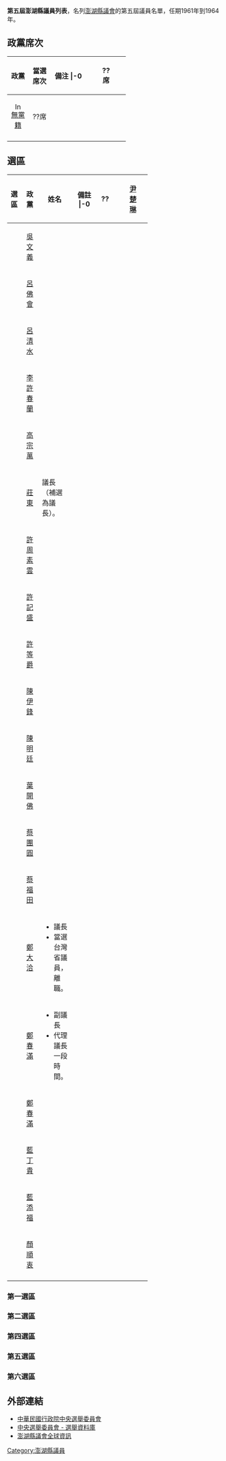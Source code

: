 '''第五屆澎湖縣議員列表'''，名列[[澎湖縣議會|澎湖縣議會]]的第五屆議員名單，任期1961年到1964年。

== 政黨席次 ==
{| class="wikitable" width=55%
!width=15%|政黨 !!width=15%|當選席次 !!width=25%|備注
|-0
| align="center"|{{Kmt|16px}}||align="center"|??席||align="center"|
|-
| align="center"|[[File:Independent_candidate_icon_(TW).svg|16px]] [[無黨籍|無黨籍]]||align="center"|??席||align="center"|
|-
|}

== 選區 ==
{| class="wikitable" width=65%
!width=10%|選區 !!width=15%|政黨 !!width=10%|姓名 !!width=25%|備註
|-0
| rowspan="21" align="center"|??||align="center"|　||align="center"|[[尹楚琳|尹楚琳]]||
|-
| align="center"|　||align="center"|[[吳文義|吳文義]]||
|-
| align="center"|　||align="center"|[[呂佛會|呂佛會]]||
|-
| align="center"|　||align="center"|[[呂清水|呂清水]]||
|-
| align="center"|　||align="center"|[[李許春蘭|李許春蘭]]||
|-
| align="center"|　||align="center"|[[高宗萬|高宗萬]]||
|-
| align="center"|　||align="center"|[[莊東|莊東]]||議長（補選為議長）。
|-
| align="center"|　||align="center"|[[許周素雲|許周素雲]]||
|-
| align="center"|　||align="center"|[[許記盛|許記盛]]||
|-
| align="center"|　||align="center"|[[許等爵|許等爵]]||
|-
| align="center"|　||align="center"|[[陳伊鋒|陳伊鋒]]||
|-
| align="center"|　||align="center"|[[陳明廷|陳明廷]]||
|-
| align="center"|　||align="center"|[[葉開佛|葉開佛]]||
|-
| align="center"|　||align="center"|[[蔡團圓|蔡團圓]]||
|-
| align="center"|　||align="center"|[[蔡福田|蔡福田]]||
|-
| align="center"|　||align="center"|[[鄭大洽|鄭大洽]]||
* 議長
* 當選台灣省議員，離職。
|-
| align="center"|　||align="center"|[[鄭春滿|鄭春滿]]||
* 副議長
* 代理議長一段時間。
|-
| align="center"|　||align="center"|[[鄭春滿|鄭春滿]]||
|-
| align="center"|　||align="center"|[[藍丁貴|藍丁貴]]||
|-
| align="center"|　||align="center"|[[藍添福|藍添福]]||
|-
| align="center"|　||align="center"|[[顏順衷|顏順衷]]||
|-
|}
=== 第一選區 ===
=== 第二選區 ===
=== 第四選區 ===
=== 第五選區 ===
=== 第六選區 ===

== 外部連結 ==
* [http://www.cec.gov.tw 中華民國行政院中央選舉委員會] {{Wayback|url=http://www.cec.gov.tw/ |date=20200906141109 }}
* [https://web.archive.org/web/20040908044807/http://210.69.23.140/cec/cechead.asp 中央選舉委員會 - 選舉資料庫]
* [http://www.phcouncil.gov.tw 澎湖縣議會全球資訊] {{Wayback|url=http://www.phcouncil.gov.tw/ |date=20120307134633 }}

[[Category:澎湖縣議員|Category:澎湖縣議員]]